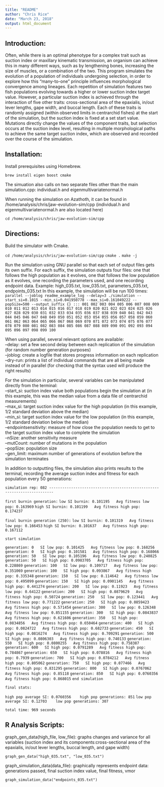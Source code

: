 ```yaml
---
title: "README"
author: "Chris Rice"
date: "March 23, 2018"
output: html_document
---
```

## Introduction:

Often, while there is an optimal phenotype for a complex trait such as suction index or maxillary kinematic transmission, an organism can achieve this in many different ways, such as by lengthening bones, increasing the size of muscles, or a combination of the two. This program simulates the evolution of a population of individuals undergoing selection, in order to explore how this “many-to-one” principle influences morphological convergence among lineages.
Each repetition of simulation features two fish populations evolving towards a higher or lower suction index target value. However, a particular suction index is achieved through the interaction of five other traits: cross-sectional area of the epaxialis, in/out lever lengths, gape width, and buccal length. Each of these traits is randomly assigned (within observed limits in centrarchid fishes) at the start of the simulation, but the suction index is fixed at a set start value. Mutations directly change the values of the component traits, but selection occurs at the suction index level, resulting in multiple morphological paths to achieve the same target suction index, which are observed and recorded over the course of the simulation. 

## Installation:

Install prerequisites using Homebrew.

```brew install eigen boost cmake```

The simuation also calls on two separate files other than the main simulation.cpp:
individual.h and eigenmultivariatenormal.h

When running the simulation on Azathoth, it can be found in /home/analysis/chris/jaw-evolution-sim/cpp (individual.h and eigenmultivariatenormal.h are also located here)

```cd /home/analysis/chris/jaw-evolution-sim/cpp```

## Directions:

Build the simulator with Cmake.

```cd /home/analysis/chris/jaw-evolution-sim/cpp```
```cmake .```
```make -j```

Run the simulation using GNU parallel so that each set of output files gets its own suffix. For each suffix, the simulation outputs four files: one that follows the high population as it evolves, one that follows the low population as it evolves, one recording the parameters used, and one recording endpoint data. 
Example: high_035.txt, low_035.txt, parameters_035.txt, endpoints_035.txt
In this example, the simulation will be run 100 times:  
```parallel --joblog readme_example_log --delay=3 ./simulation --start_si=0.1015 --min_si=0.041950778 --max_si=0.161049222 --popSize=500 --output_suffix {} ::: 001 002 003 004 005 006 007 008 009 010 011 012 013 014 015 016 017 018 019 020 021 022 023 024 025 026 027 028 029 030 031 032 033 034 035 036 037 038 039 040 041 042 043 044 045 046 047 048 049 050 051 052 053 054 055 056 057 058 059 060 061 062 063 064 065 066 067 068 069 070 071 072 073 074 075 076 077 078 079 080 081 082 083 084 085 086 087 088 089 090 091 092 093 094 095 096 097 098 099 100```

When using parallel, several relevant options are available:  
--delay: set a few second delay between each replication of the simulation (for random number generation purposes)  
--joblog: create a logfile that stores progress information on each replication  
--dry-run: prints a list of individual commands that are all being made instead of in parallel (for checking that the syntax used will produce the right results)  

For the simulation in particular, several variables can be manipulated directly from the terminal:  
--start_si: suction index value both populations begin the simulation at (in this example, this was the median value from a data file of centrarchid measurements)  
--max_si: target suction index value for the high population (in this example, 1/2 standard deviation above the median)  
--min_si: target suction index value for the low population (in this example, 1/2 standard deviation below the median)  
--endpointsensitivity: measure of how close the population needs to get to the target suction index value to complete the simulation  
--nSize: another sensitivity measure  
--mutCount: number of mutations in the population  
--popSize: population size  
--gen_limit: maximum number of generations of evolution before the simulation terminates  
 
 In addition to outputting files, the simulation also prints results to the terminal, recording the average suction index and fitness for each population every 50 generations:  
 
 ```simulation rep: 082 ------------------------------------------------------------------------```
 
```first burnin generation:``` 
   ```low SI burnin: 0.101195   Avg fitness low pop: 0.163969```
   ```high SI burnin: 0.101199   Avg fitness high pop: 0.174237```
 
```final burnin generation (250):```
   ```low SI burnin: 0.101319   Avg fitness low pop: 0.166453```
   ```high SI burnin: 0.101637   Avg fitness high pop: 0.167112```

```start simulation```

```generation: 0   SI low pop: 0.101425   Avg fitness low pop: 0.168256```
```generation: 0   SI high pop: 0.101581   Avg fitness high pop: 0.168066```
```generation: 50   SI low pop: 0.105196   Avg fitness low pop: 0.240825```
```generation: 50   SI high pop: 0.0983705   Avg fitness high pop: 0.228869```
```generation: 100   SI low pop: 0.109717   Avg fitness low pop: 0.351069```
```generation: 100   SI high pop: 0.093867   Avg fitness high pop: 0.335348```
```generation: 150   SI low pop: 0.114642   Avg fitness low pop: 0.495099```
```generation: 150   SI high pop: 0.0901145   Avg fitness high pop: 0.441274```
```generation: 200   SI low pop: 0.11923   Avg fitness low pop: 0.64122```
```generation: 200   SI high pop: 0.0879629   Avg fitness high pop: 0.50724```
```generation: 250   SI low pop: 0.123441   Avg fitness low pop: 0.771222```
```generation: 250   SI high pop: 0.0859423   Avg fitness high pop: 0.571454```
```generation: 300   SI low pop: 0.126348   Avg fitness low pop: 0.851155```
```generation: 300   SI high pop: 0.0843837   Avg fitness high pop: 0.621606```
```generation: 350   SI high pop: 0.0834856   Avg fitness high pop: 0.650464```
```generation: 400   SI high pop: 0.0824722   Avg fitness high pop: 0.682733```
```generation: 450   SI high pop: 0.0816274   Avg fitness high pop: 0.709291```
```generation: 500   SI high pop: 0.0806303   Avg fitness high pop: 0.740133```
```generation: 550   SI high pop: 0.0800255   Avg fitness high pop: 0.758387```
```generation: 600   SI high pop: 0.0791289   Avg fitness high pop: 0.784867```
```generation: 650   SI high pop: 0.078816   Avg fitness high pop: 0.7939```
```generation: 700   SI high pop: 0.0784212   Avg fitness high pop: 0.805062```
```generation: 750   SI high pop: 0.077466   Avg fitness high pop: 0.831295```
```generation: 800   SI high pop: 0.0767062   Avg fitness high pop: 0.85118```
```generation: 850   SI high pop: 0.0760356   Avg fitness high pop: 0.868015```
```end simulation```
 
```final stats:``` 

```high pop average SI: 0.0760356    high pop generations: 851``` 
```low pop average SI: 0.12703    low pop generations: 307```

```total time: 969 seconds```

## R Analysis Scripts:

graph_gen_data(high_file, low_file): graphs changes and variance for all variables (suction index and its components:cross-sectional area of the epaxialis, in/out lever lengths, buccal length, and gape width)

```graph_gen_data("high_035.txt", "low_035.txt")```

graph_simulation_data(data_file): graphically represents endpoint data: generations passed, final suction index value, final fitness, vmor

```graph_simulation_data("endpoints_035.txt")```
